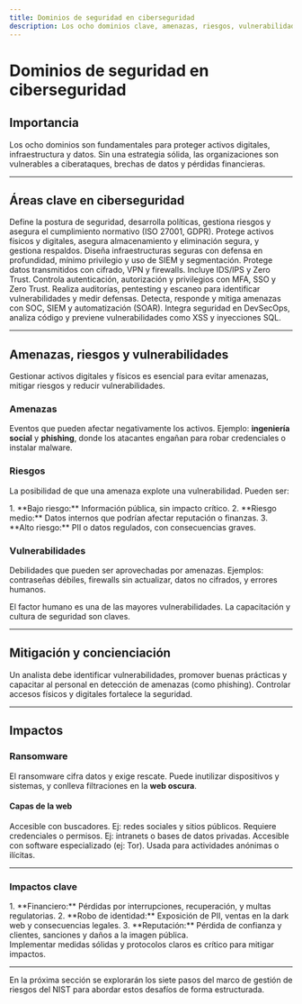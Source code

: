 ```yaml
---
title: Dominios de seguridad en ciberseguridad
description: Los ocho dominios clave, amenazas, riesgos, vulnerabilidades y su impacto en las organizaciones.
---
```



# Dominios de seguridad en ciberseguridad

## Importancia

Los ocho dominios son fundamentales para proteger activos digitales, infraestructura y datos. Sin una estrategia sólida, las organizaciones son vulnerables a ciberataques, brechas de datos y pérdidas financieras.

---

## Áreas clave en ciberseguridad

<CardGrid>
  <Card title="Seguridad y Gestión de Riesgos" icon="shield">
    Define la postura de seguridad, desarrolla políticas, gestiona riesgos y asegura el cumplimiento normativo (ISO 27001, GDPR).
  </Card>
  <Card title="Seguridad de los Recursos" icon="server">
    Protege activos físicos y digitales, asegura almacenamiento y eliminación segura, y gestiona respaldos.
  </Card>
  <Card title="Arquitectura e Ingeniería de Seguridad" icon="cpu">
    Diseña infraestructuras seguras con defensa en profundidad, mínimo privilegio y uso de SIEM y segmentación.
  </Card>
  <Card title="Comunicación y Seguridad de Red" icon="wifi">
    Protege datos transmitidos con cifrado, VPN y firewalls. Incluye IDS/IPS y Zero Trust.
  </Card>
  <Card title="Gestión de Identidad y Acceso" icon="user-check">
    Controla autenticación, autorización y privilegios con MFA, SSO y Zero Trust.
  </Card>
  <Card title="Evaluación y Pruebas de Seguridad" icon="bug">
    Realiza auditorías, pentesting y escaneo para identificar vulnerabilidades y medir defensas.
  </Card>
  <Card title="Operaciones de Seguridad" icon="activity">
    Detecta, responde y mitiga amenazas con SOC, SIEM y automatización (SOAR).
  </Card>
  <Card title="Seguridad en Desarrollo de Software" icon="code">
    Integra seguridad en DevSecOps, analiza código y previene vulnerabilidades como XSS y inyecciones SQL.
  </Card>
</CardGrid>

---

## Amenazas, riesgos y vulnerabilidades

<Aside type="caution">
Gestionar activos digitales y físicos es esencial para evitar amenazas, mitigar riesgos y reducir vulnerabilidades.
</Aside>

### Amenazas

Eventos que pueden afectar negativamente los activos. Ejemplo: **ingeniería social** y **phishing**, donde los atacantes engañan para robar credenciales o instalar malware.

### Riesgos

La posibilidad de que una amenaza explote una vulnerabilidad. Pueden ser:

<Steps>
1. **Bajo riesgo:** Información pública, sin impacto crítico.
2. **Riesgo medio:** Datos internos que podrían afectar reputación o finanzas.
3. **Alto riesgo:** PII o datos regulados, con consecuencias graves.
</Steps>

### Vulnerabilidades

Debilidades que pueden ser aprovechadas por amenazas. Ejemplos: contraseñas débiles, firewalls sin actualizar, datos no cifrados, y errores humanos.

<Aside type="tip">
El factor humano es una de las mayores vulnerabilidades. La capacitación y cultura de seguridad son claves.
</Aside>

---

## Mitigación y concienciación

Un analista debe identificar vulnerabilidades, promover buenas prácticas y capacitar al personal en detección de amenazas (como phishing). Controlar accesos físicos y digitales fortalece la seguridad.

---

## Impactos

### Ransomware

El ransomware cifra datos y exige rescate. Puede inutilizar dispositivos y sistemas, y conlleva filtraciones en la **web oscura**.

#### Capas de la web

<CardGrid>
  <Card title="Web de superficie" icon="globe">
    Accesible con buscadores. Ej: redes sociales y sitios públicos.
  </Card>
  <Card title="Web profunda" icon="lock">
    Requiere credenciales o permisos. Ej: intranets o bases de datos privadas.
  </Card>
  <Card title="Web oscura" icon="moon">
    Accesible con software especializado (ej: Tor). Usada para actividades anónimas o ilícitas.
  </Card>
</CardGrid>

---

### Impactos clave

<Steps>
1. **Financiero:** Pérdidas por interrupciones, recuperación, y multas regulatorias.
2. **Robo de identidad:** Exposición de PII, ventas en la dark web y consecuencias legales.
3. **Reputación:** Pérdida de confianza y clientes, sanciones y daños a la imagen pública.
</Steps>

<Aside type="danger">
Implementar medidas sólidas y protocolos claros es crítico para mitigar impactos.
</Aside>

---

<Aside type="tip">
En la próxima sección se explorarán los siete pasos del marco de gestión de riesgos del NIST para abordar estos desafíos de forma estructurada.
</Aside>
